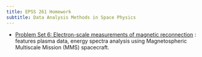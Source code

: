 ```yaml
---
title: EPSS 261 Homework
subtitle: Data Analysis Methods in Space Physics
---
```


- [Problem Set 6: Electron-scale measurements of magnetic reconnection](ps6.qmd) : features plasma data, energy spectra analysis using Magnetospheric Multiscale Mission (MMS) spacecraft.